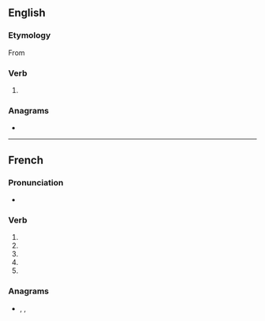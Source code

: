 {{also|polarisé}}
==English==

===Etymology===
From {{der|en|fr|polariser}}

===Verb===
{{en-verb|polaris}}

# {{standard spelling of|en|from=non-Oxford British spelling|polarize}}

===Anagrams===
* {{anagrams|en|a=aeiloprs|rape oils}}

----

==French==

===Pronunciation===
* {{fr-IPA|pos=v}}

===Verb===
{{head|fr|verb form}}

# {{inflection of|fr|polariser||1|s|pres|indc}}
# {{inflection of|fr|polariser||3|s|pres|indc}}
# {{inflection of|fr|polariser||1|s|pres|subj}}
# {{inflection of|fr|polariser||3|s|pres|subj}}
# {{inflection of|fr|polariser||2|s|impr}}

===Anagrams===
* {{l|fr|ploieras}}, {{l|fr|polaires}}, {{l|fr|spoliera}}
